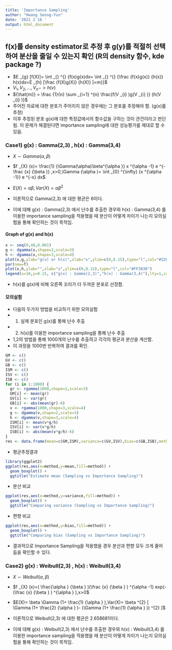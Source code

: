 ```yaml
---
title: 'Importance Sampling'
author: "Hwang Seong-Yun"
date: '2021 2 16 '
output: html_document
---
```



## f(x)를 density estimator로 추정 후 g(y)를 적절히 선택하여 분산을 줄일 수 있는지 확인 (R의 density 함수, kde package ?)

- $E _{g} [f(X)]= \int _{} ^{} {f(x)g(x)dx= \int _{} ^{} {\frac {f(x)g(x)} {h(x)} h(x)dx=E _{h} [\frac {f(X)g(X)} {h(X)} ]=m}}$
- $V _{1} ,V _{2} ,...,V _{n} -> h(v)$
- ${\hat{m}} = \frac {1}{n} \sum _{i=1} ^{n} \frac{f(V _{i} )g(V _{i} )} {h(V _{i} )}$
- 주어진 자료에 대한 분포가 주어지지 않은 경우에는 그 분포를 추정해야 함. (g(x)를 추정)
- 이후 추정된 분포 g(x)에 대한 특정값에서의 함수값을 구하는 것이 관건이라고 판단됨. 이 문제가 해결된다면 importance sampling에 대한 성능평가를 제대로 할 수 있음.

### Case1) g(x) : Gamma(2,3) , h(x) : Gamma(3,4)

- $X \sim Gamma(\alpha,\beta )$
- $f _{X} (x)= \frac{1} {\Gamma(\alpha)\beta^{\alpha }} x ^{\alpha -1} e ^{-\frac {x} {\beta }} ,x>0,\Gamma (\alpha )= \int _{0} ^{\infty} {x ^{\alpha -1}} e ^{-x} dx$
- $E(X)= \alpha  \beta , Var(X)= \alpha  \beta  ^{2}$

- 이론적으로 Gamma(2,3) 에 대한 평균은 6이다.
- 이에 대해 g(x) : Gamma(2,3) 에서 난수를 추출한 경우와 h(x) : Gamma(3,4) 를 이용한 importance sampling을 적용했을 때 분산이 어떻게 차이가 나는지 모의실험을 통해 확인하는 것이 목적임.   

#### Graph of g(x) and h(x)

```r
x <- seq(0,40,0.001)
g <- dgamma(x,shape=2,scale=3)
h <- dgamma(x,shape=3,scale=4)
plot(x,g,ylab="g(x) or h(x)",xlab="x",ylim=c(0,0.15),type="l",col="#228B22")
par(new=T)
plot(x,h,ylab="",xlab="x",ylim=c(0,0.15),type="l",col="#FF3030")
legend(x=10,y=0.15, c("g(x) : Gamma(2,3)","h(x) : Gamma(3,4)"),lty=1,col=c("#FF3030","#228B22"))
```

- h(x)를 g(x)에 비해 오른쪽 꼬리가 더 두꺼운 분포로 선정함.

#### 모의실험

- 다음의 두가지 방법을 비교하기 위한 모의실험
- 1. 실제 분포인 g(x)를 통해 난수 추출
- 2. h(x)를 이용한 importance sampling을 통해 난수 추출
- 1,2의 방법을 통해 1000개의 난수를 추출하고 각각의 평균과 분산을 계산함.
- 이 과정을 1000번 반복하여 결과를 확인.

```r
GM <- c()
GV <- c()
GB <- c()
ISM <- c()
ISV <- c()
ISB <- c()
for (i in 1:1000) {
  gr <- rgamma(1000,shape=2,scale=3)
  GM[i] <- mean(gr)
  GV[i] <- var(gr)
  GB[i] <- abs(mean(gr)-6)
  v <- rgamma(1000,shape=3,scale=4)
  g <- dgamma(v,shape=2,scale=3)
  h <- dgamma(v,shape=3,scale=4) 
  ISM[i] <- mean(v*g/h)
  ISV[i] <- var(v*g/h)
  ISB[i] <- abs(mean(v*g/h)-6)
}
res <- data.frame(mean=c(GM,ISM),variance=c(GV,ISV),bias=c(GB,ISB),method=c(rep("Sampling",1000),rep("Importance Sampling",1000)))
```

- 평균추정결과

```r
library(ggplot2)
ggplot(res,aes(x=method,y=mean,fill=method)) +
  geom_boxplot() +
  ggtitle("Estimate mean (Sampling vs Importance Sampling)")
```

- 분산 비교

```r
ggplot(res,aes(x=method,y=variance,fill=method)) +
  geom_boxplot() +
  ggtitle("Comparing variance (Sampling vs Importance Sampling)")
```

- 편향 비교

```r
ggplot(res,aes(x=method,y=bias,fill=method)) +
  geom_boxplot() +
  ggtitle("Comparing bias (Sampling vs Importance Sampling)")
```

- 결과적으로 Importance Sampling을 적용했을 경우 분산과 편향 모두 크게 줄어듬을 확인할 수 있다.


### Case2) g(x) : Weibull(2,3) , h(x) : Weibull(3,4)

- $X \sim Weibull(\alpha,\beta )$
- $f _{X} (x)=( \frac{\alpha } {\beta } )(\frac {x} {\beta } ) ^{\alpha -1} exp(-(\frac {x} {\beta } ) ^{\alpha } ),x>0$
- $E(X)= \beta  \Gamma (1+ \frac{1} {\alpha } ),Var(X)= \beta  ^{2} [ \Gamma (1+ \frac{2} {\alpha } )- (\Gamma (1+ \frac{1} {\alpha } )) ^{2} ]$

- 이론적으로 Weibull(2,3) 에 대한 평균은 2.658681이다.
- 이에 대해 g(x) : Weibull(2,3) 에서 난수를 추출한 경우와 h(x) : Weibull(3,4) 를 이용한 importance sampling을 적용했을 때 분산이 어떻게 차이가 나는지 모의실험을 통해 확인하는 것이 목적임.


